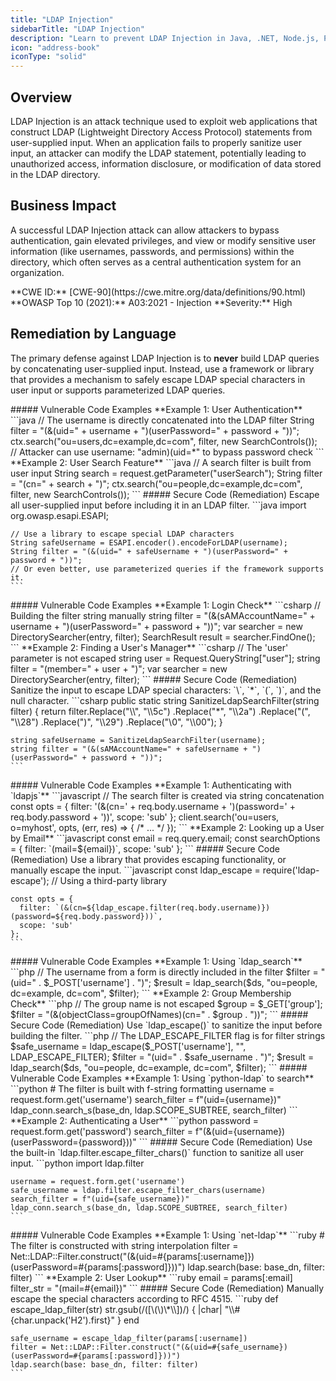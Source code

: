 ```yaml
---
title: "LDAP Injection"
sidebarTitle: "LDAP Injection"
description: "Learn to prevent LDAP Injection in Java, .NET, Node.js, PHP, Python, and Ruby."
icon: "address-book"
iconType: "solid"
---
```


## Overview
LDAP Injection is an attack technique used to exploit web applications that construct LDAP (Lightweight Directory Access Protocol) statements from user-supplied input. When an application fails to properly sanitize user input, an attacker can modify the LDAP statement, potentially leading to unauthorized access, information disclosure, or modification of data stored in the LDAP directory.

## Business Impact
A successful LDAP Injection attack can allow attackers to bypass authentication, gain elevated privileges, and view or modify sensitive user information (like usernames, passwords, and permissions) within the directory, which often serves as a central authentication system for an organization.

<Card title="Reference Details" icon="book-open" iconType="solid">
  **CWE ID:** [CWE-90](https://cwe.mitre.org/data/definitions/90.html)
  **OWASP Top 10 (2021):** A03:2021 - Injection
  **Severity:** High
</Card>

## Remediation by Language
The primary defense against LDAP Injection is to **never** build LDAP queries by concatenating user-supplied input. Instead, use a framework or library that provides a mechanism to safely escape LDAP special characters in user input or supports parameterized LDAP queries.

<Tabs>
  <Tab title="Java">
    ##### Vulnerable Code Examples
    **Example 1: User Authentication**
    ```java
    // The username is directly concatenated into the LDAP filter
    String filter = "(&(uid=" + username + ")(userPassword=" + password + "))";
    ctx.search("ou=users,dc=example,dc=com", filter, new SearchControls());
    // Attacker can use username: "admin)(uid=*" to bypass password check
    ```
    **Example 2: User Search Feature**
    ```java
    // A search filter is built from user input
    String search = request.getParameter("userSearch");
    String filter = "(cn=" + search + ")";
    ctx.search("ou=people,dc=example,dc=com", filter, new SearchControls());
    ```
    ##### Secure Code (Remediation)
    Escape all user-supplied input before including it in an LDAP filter.
    ```java
    import org.owasp.esapi.ESAPI;
    
    // Use a library to escape special LDAP characters
    String safeUsername = ESAPI.encoder().encodeForLDAP(username);
    String filter = "(&(uid=" + safeUsername + ")(userPassword=" + password + "))";
    // Or even better, use parameterized queries if the framework supports it.
    ```
  </Tab>
  <Tab title=".NET (C#)">
    ##### Vulnerable Code Examples
    **Example 1: Login Check**
    ```csharp
    // Building the filter string manually
    string filter = "(&(sAMAccountName=" + username + ")(userPassword=" + password + "))";
    var searcher = new DirectorySearcher(entry, filter);
    SearchResult result = searcher.FindOne();
    ```
    **Example 2: Finding a User's Manager**
    ```csharp
    // The 'user' parameter is not escaped
    string user = Request.QueryString["user"];
    string filter = "(member=" + user + ")";
    var searcher = new DirectorySearcher(entry, filter);
    ```
    ##### Secure Code (Remediation)
    Sanitize the input to escape LDAP special characters: `\`, `*`, `(`, `)`, and the null character.
    ```csharp
    public static string SanitizeLdapSearchFilter(string filter)
    {
        return filter.Replace("\\", "\\5c")
                     .Replace("*", "\\2a")
                     .Replace("(", "\\28")
                     .Replace(")", "\\29")
                     .Replace("\0", "\\00");
    }

    string safeUsername = SanitizeLdapSearchFilter(username);
    string filter = "(&(sAMAccountName=" + safeUsername + ")(userPassword=" + password + "))";
    ```
  </Tab>
  <Tab title="Node.js">
    ##### Vulnerable Code Examples
    **Example 1: Authenticating with `ldapjs`**
    ```javascript
    // The search filter is created via string concatenation
    const opts = {
      filter: '(&(cn=' + req.body.username + ')(password=' + req.body.password + '))',
      scope: 'sub'
    };
    client.search('ou=users, o=myhost', opts, (err, res) => { /* ... */ });
    ```
    **Example 2: Looking up a User by Email**
    ```javascript
    const email = req.query.email;
    const searchOptions = { filter: `(mail=${email})`, scope: 'sub' };
    ```
    ##### Secure Code (Remediation)
    Use a library that provides escaping functionality, or manually escape the input.
    ```javascript
    const ldap_escape = require('ldap-escape'); // Using a third-party library

    const opts = {
      filter: `(&(cn=${ldap_escape.filter(req.body.username)})(password=${req.body.password}))`,
      scope: 'sub'
    };
    ```
  </Tab>
  <Tab title="PHP">
    ##### Vulnerable Code Examples
    **Example 1: Using `ldap_search`**
    ```php
    // The username from a form is directly included in the filter
    $filter = "(uid=" . $_POST['username'] . ")";
    $result = ldap_search($ds, "ou=people, dc=example, dc=com", $filter);
    ```
    **Example 2: Group Membership Check**
    ```php
    // The group name is not escaped
    $group = $_GET['group'];
    $filter = "(&(objectClass=groupOfNames)(cn=" . $group . "))";
    ```
    ##### Secure Code (Remediation)
    Use `ldap_escape()` to sanitize the input before building the filter.
    ```php
    // The LDAP_ESCAPE_FILTER flag is for filter strings
    $safe_username = ldap_escape($_POST['username'], "", LDAP_ESCAPE_FILTER);
    $filter = "(uid=" . $safe_username . ")";
    $result = ldap_search($ds, "ou=people, dc=example, dc=com", $filter);
    ```
  </Tab>
  <Tab title="Python">
    ##### Vulnerable Code Examples
    **Example 1: Using `python-ldap` to search**
    ```python
    # The filter is built with f-string formatting
    username = request.form.get('username')
    search_filter = f"(uid={username})"
    ldap_conn.search_s(base_dn, ldap.SCOPE_SUBTREE, search_filter)
    ```
    **Example 2: Authenticating a User**
    ```python
    password = request.form.get('password')
    search_filter = f"(&(uid={username})(userPassword={password}))"
    ```
    ##### Secure Code (Remediation)
    Use the built-in `ldap.filter.escape_filter_chars()` function to sanitize all user input.
    ```python
    import ldap.filter

    username = request.form.get('username')
    safe_username = ldap.filter.escape_filter_chars(username)
    search_filter = f"(uid={safe_username})"
    ldap_conn.search_s(base_dn, ldap.SCOPE_SUBTREE, search_filter)
    ```
  </Tab>
  <Tab title="Ruby">
    ##### Vulnerable Code Examples
    **Example 1: Using `net-ldap`**
    ```ruby
    # The filter is constructed with string interpolation
    filter = Net::LDAP::Filter.construct("(&(uid=#{params[:username]})(userPassword=#{params[:password]}))")
    ldap.search(base: base_dn, filter: filter)
    ```
    **Example 2: User Lookup**
    ```ruby
    email = params[:email]
    filter_str = "(mail=#{email})"
    ```
    ##### Secure Code (Remediation)
    Manually escape the special characters according to RFC 4515.
    ```ruby
    def escape_ldap_filter(str)
      str.gsub(/([\(\)\*\\])/) { |char| "\\#{char.unpack('H2').first}" }
    end

    safe_username = escape_ldap_filter(params[:username])
    filter = Net::LDAP::Filter.construct("(&(uid=#{safe_username})(userPassword=#{params[:password]}))")
    ldap.search(base: base_dn, filter: filter)
    ```
  </Tab>
</Tabs>